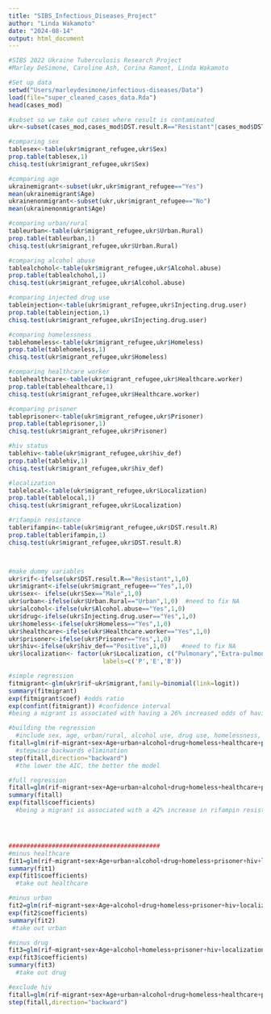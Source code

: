 ```yaml
---
title: "SIBS_Infectious_Diseases_Project"
author: "Linda Wakamoto"
date: "2024-08-14"
output: html_document
---
```

```r
#SIBS 2022 Ukraine Tuberculosis Research Project
#Marley DeSimone, Caroline Ash, Corina Ramont, Linda Wakamoto

#Set up data
setwd("Users/marleydesimone/infectious-diseases/Data")
load(file="super_cleaned_cases_data.Rda")
head(cases_mod)

#subset so we take out cases where result is contaminated 
ukr<-subset(cases_mod,cases_mod$DST.result.R=="Resistant"|cases_mod$DST.result.R=="Sensitive")

#comparing sex
tablesex<-table(ukr$migrant_refugee,ukr$Sex)
prop.table(tablesex,1)
chisq.test(ukr$migrant_refugee,ukr$Sex)

#comparing age
ukrainemigrant<-subset(ukr,ukr$migrant_refugee=="Yes")
mean(ukrainemigrant$Age)
ukrainenonmigrant<-subset(ukr,ukr$migrant_refugee=="No")
mean(ukrainenonmigrant$Age)

#comparing urban/rural
tableurban<-table(ukr$migrant_refugee,ukr$Urban.Rural)
prop.table(tableurban,1)
chisq.test(ukr$migrant_refugee,ukr$Urban.Rural)

#comparing alcohol abuse
tablealchohol<-table(ukr$migrant_refugee,ukr$Alcohol.abuse)
prop.table(tablealchohol,1)
chisq.test(ukr$migrant_refugee,ukr$Alcohol.abuse)

#comparing injected drug use
tableinjection<-table(ukr$migrant_refugee,ukr$Injecting.drug.user)
prop.table(tableinjection,1)
chisq.test(ukr$migrant_refugee,ukr$Injecting.drug.user)

#comparing homelessness
tablehomeless<-table(ukr$migrant_refugee,ukr$Homeless)
prop.table(tablehomeless,1)
chisq.test(ukr$migrant_refugee,ukr$Homeless)

#comparing healthcare worker
tablehealthcare<-table(ukr$migrant_refugee,ukr$Healthcare.worker)
prop.table(tablehealthcare,1)
chisq.test(ukr$migrant_refugee,ukr$Healthcare.worker)

#comparing prisoner
tableprisoner<-table(ukr$migrant_refugee,ukr$Prisoner)
prop.table(tableprisoner,1)
chisq.test(ukr$migrant_refugee,ukr$Prisoner)

#hiv status
tablehiv<-table(ukr$migrant_refugee,ukr$hiv_def)
prop.table(tablehiv,1)
chisq.test(ukr$migrant_refugee,ukr$hiv_def)

#localization
tablelocal<-table(ukr$migrant_refugee,ukr$Localization)
prop.table(tablelocal,1)
chisq.test(ukr$migrant_refugee,ukr$Localization)

#rifampin resistance
tablerifampin<-table(ukr$migrant_refugee,ukr$DST.result.R)
prop.table(tablerifampin,1)
chisq.test(ukr$migrant_refugee,ukr$DST.result.R)



#make dummy variables
ukr$rif<-ifelse(ukr$DST.result.R=="Resistant",1,0)
ukr$migrant<-ifelse(ukr$migrant_refugee=="Yes",1,0)
ukr$sex<- ifelse(ukr$Sex=="Male",1,0)
ukr$urban<-ifelse(ukr$Urban.Rural=="Urban",1,0)  #need to fix NA
ukr$alcohol<-ifelse(ukr$Alcohol.abuse=="Yes",1,0)
ukr$drug<-ifelse(ukr$Injecting.drug.user=="Yes",1,0)
ukr$homeless<-ifelse(ukr$Homeless=="Yes",1,0)
ukr$healthcare<-ifelse(ukr$Healthcare.worker=="Yes",1,0)
ukr$prisoner<-ifelse(ukr$Prisoner=="Yes",1,0)
ukr$hiv<-ifelse(ukr$hiv_def=="Positive",1,0)    #need to fix NA
ukr$localization<- factor(ukr$Localization, c("Pulmonary","Extra-pulmonary","Both"), 
                          labels=c('P','E','B'))

#simple regression
fitmigrant<-glm(ukr$rif~ukr$migrant,family=binomial(link=logit))
summary(fitmigrant)
exp(fitmigrant$coef) #odds ratio
exp(confint(fitmigrant)) #confidence interval
#being a migrant is associated with having a 26% increased odds of having rifampin resistance

#building the regression
  #include sex, age, urban/rural, alcohol use, drug use, homelessness, healthcare workers, prisoner, HIV status, and localization
fitall=glm(rif~migrant+sex+Age+urban+alcohol+drug+homeless+healthcare+prisoner+hiv+localization,data=ukr,na.action=na.exclude,family=binomial(link=logit))
  #stepwise backwards elimination
step(fitall,direction="backward")
  #the lower the AIC, the better the model

#full regression 
fitall=glm(rif~migrant+sex+Age+urban+alcohol+drug+homeless+healthcare+prisoner+hiv+localization,data=ukr,na.action=na.exclude,family=binomial(link=logit))
summary(fitall)
exp(fitall$coefficients)
  #being a migrant is associated with a 42% increase in rifampin resistance when controlling for all...




##########################################
#minus healthcare
fit1=glm(rif~migrant+sex+Age+urban+alcohol+drug+homeless+prisoner+hiv+localization,data=ukr,na.action=na.exclude,family=binomial(link=logit))
summary(fit1)
exp(fit1$coefficients)
  #take out healthcare

#minus urban
fit2=glm(rif~migrant+sex+Age+alcohol+drug+homeless+prisoner+hiv+localization,data=ukr,na.action=na.exclude,family=binomial(link=logit))
exp(fit2$coefficients)
summary(fit2)
 #take out urban

#minus drug
fit3=glm(rif~migrant+sex+Age+alcohol+homeless+prisoner+hiv+localization,data=ukr,na.action=na.exclude,family=binomial(link=logit))
exp(fit3$coefficients)
summary(fit3)
  #take out drug

#exclude hiv 
fitall=glm(rif~migrant+sex+Age+urban+alcohol+drug+homeless+healthcare+prisoner+localization,data=ukr,family=binomial(link=logit))
step(fitall,direction="backward")
```

